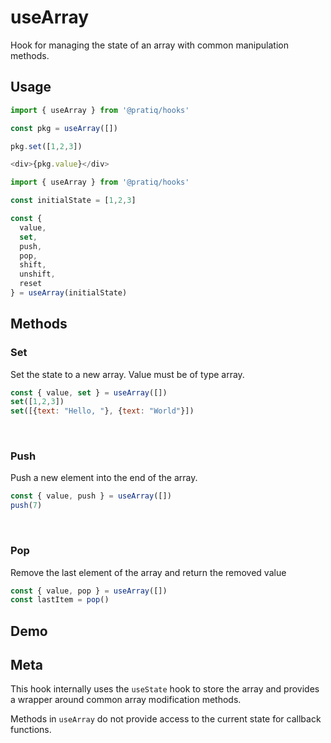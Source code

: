 
# useArray

Hook for managing the state of an array with common manipulation methods.









## Usage

<Tabs>

<TabItem value='simple' label='Simple'>

```js 
import { useArray } from '@pratiq/hooks'

const pkg = useArray([])

pkg.set([1,2,3])

<div>{pkg.value}</div>
```

</TabItem>

<TabItem value='advanced' label='Advanced'>

```js
import { useArray } from '@pratiq/hooks'

const initialState = [1,2,3]

const {
  value, 
  set, 
  push, 
  pop, 
  shift, 
  unshift,
  reset
} = useArray(initialState)
```

</TabItem>

</Tabs>







## Methods

### Set
Set the state to a new array. Value must be of type array.

```js
const { value, set } = useArray([])
set([1,2,3])
set([{text: "Hello, "}, {text: "World"}])
```
<br />

### Push
Push a new element into the end of the array.

```js
const { value, push } = useArray([])
push(7)
```

<br />

### Pop 
Remove the last element of the array and return the removed value

```js
const { value, pop } = useArray([])
const lastItem = pop()
```








## Demo

<DemoComponent />








## Meta

This hook internally uses the `useState` hook to store the array and provides 
a wrapper around common array modification methods. 

Methods in `useArray` do
not provide access to the current state for callback functions.